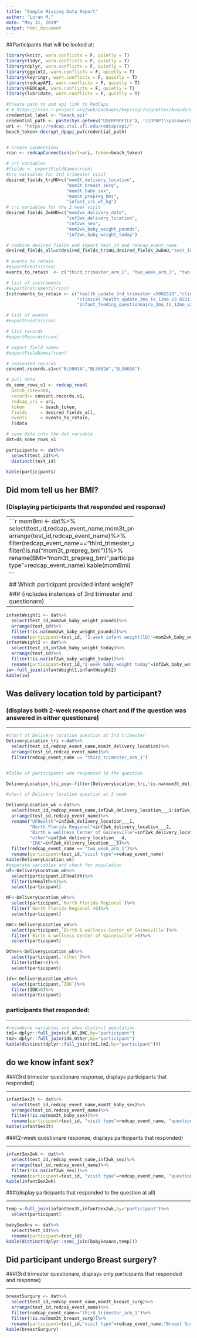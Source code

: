 ```yaml
---
title: "Sample Missing Data Report"
author: "Luran M."
date: "May 31, 2019"
output: html_document
---
```


##Participants that will be looked at:

```r

library(knitr, warn.conflicts = F, quietly = T)
library(tidyr, warn.conflicts = F, quietly = T)
library(dplyr, warn.conflicts = F, quietly = T)
library(ggplot2, warn.conflicts = F, quietly = T)
library(keyringr, warn.conflicts = F, quietly = T)
library(redcapAPI, warn.conflicts = F, quietly = T)
library(REDCapR, warn.conflicts = F, quietly = T)
library(lubridate, warn.conflicts = F, quietly = T)

#Create path to and api link to RedCaps
# # https://cran.r-project.org/web/packages/keyringr/vignettes/Avoiding_plain_text_passwords_in_R_with_keyringr.html
credential_label <- "beach_api"
credential_path <- paste(Sys.getenv("USERPROFILE"), '\\DPAPI\\passwords\\', Sys.info()["nodename"], '\\', credential_label, '.txt', sep="")
uri <- "https://redcap.ctsi.ufl.edu/redcap/api/"
beach_token<-decrypt_dpapi_pw(credential_path)


# Create connections
rcon <- redcapConnection(url=uri, token=beach_token)

# crc variables
#fields <- exportFieldNames(rcon)
#crc variables for 3rd trimester visit
desired_fields_triHU=c("mom3t_delivery_location",
                       "mom3t_breast_surg",
                       "mom3t_baby_sex",
                       "mom3t_prepreg_bmi",
                       "infant_crc_wt_kg")
# crc variables for the 2 week visit 
desired_fields_2wkHU=c("mom2wk_delivery_date",
                       "inf2wk_delivery_location",
                       "inf2wk_sex",
                       "mom2wk_baby_weight_pounds",
                       "inf2wk_baby_weight_today")

# combine desired fields and import test_id and redcap_event_name
desired_fields_all=c(desired_fields_triHU,desired_fields_2wkHU,"test_id","redcap_event_name")

# events to retain
#exportEvents(rcon)
events_to_retain  <- c("third_trimester_arm_1", "two_week_arm_1", "two_month_arm_1")

# list of instruments
#exportInstruments(rcon)
Instruments_to_retain <- c("health_update_3rd_trimester_v5082518","clinical_health_update_2wk_v4_042218",
                           "clinical_health_update_2mo_to_12mo_v3_022118","infant_feeding_questionnaire_2_weeks_v3_042218",
                           "infant_feeding_questionnaire_2mo_to_12mo_v3_022118")

# list of events
#exportEvents(rcon)

# list records
#exportRecords(rcon)

# export field names
#exportFieldNames(rcon)

# consented records
consent.records.v1=c("BLS001A","BLS002A","BLS003A")

# pull data
ds_some_rows_v1 <- redcap_read(
  batch_size=300,
  records= consent.records.v1,
  redcap_uri = uri, 
  token      = beach_token, 
  fields     = desired_fields_all,
  events     = events_to_retain,
  )$data


```

```r
# save data into the dat variable 
dat=ds_some_rows_v1

participants <- dat%>%
  select(test_id)%>%
  distinct(test_id)

kable(participants)
```

## Did mom tell us her BMI?

### (Displaying participants that responded and response)

-------------------------------------------------
```r


momBmi <- dat%>%
  select(test_id,redcap_event_name,mom3t_prepreg_bmi)%>%
  arrange(test_id,redcap_event_name)%>%
  filter(redcap_event_name=="third_trimester_arm_1")%>%
  filter(!is.na("mom3t_prepreg_bmi"))%>%
  rename(BMI="mom3t_prepreg_bmi",participant=test_id,"visit type"=redcap_event_name)
kable(momBmi)

```


## Which participant provided infant weight?

### (includes instences of 3rd trimester and 2 week questionare)

-------------------------------------------------

```r

infantWeight1 <- dat%>%
  select(test_id,mom2wk_baby_weight_pounds)%>%
  arrange(test_id)%>%
  filter(!is.na(mom2wk_baby_weight_pounds))%>%
  rename(participant=test_id, "2-week infant weight(lb)"=mom2wk_baby_weight_pounds)
infantWeight2 <- dat%>%
  select(test_id,inf2wk_baby_weight_today)%>%
  arrange(test_id)%>%
  filter(!is.na(inf2wk_baby_weight_today))%>%
  rename(participant=test_id,"2-week baby weight today"=inf2wk_baby_weight_today)
iw<-full_join(infantWeight1,infantWeight2)
kable(iw)

```

## Was delivery location told by participant?

### (displays both 2-week response chart and if the question was answered in either questionare)

-------------------------------------------------

```r


#chart of Delivery location question at 3rd trimester   
DeliveryLocation_tri <-dat%>%
  select(test_id,redcap_event_name,mom3t_delivery_location)%>%
  arrange(test_id,redcap_event_name)%>%
  filter(redcap_event_name == "third_trimester_arm_1")


#Talbe of participants who responsed to the question

DeliveryLocation_tri_pop<-filter(DeliveryLocation_tri,!is.na(mom3t_delivery_location))

#chart of Delivery location question at 2 week

DeliveryLocation_wk <-dat%>%
  select(test_id,redcap_event_name,inf2wk_delivery_location___1:inf2wk_delivery_location___5)%>%
  arrange(test_id,redcap_event_name)%>%
  rename("UFHealth"=inf2wk_delivery_location___1,
         "North Florida Regional"=inf2wk_delivery_location___2,
         "Birth & wellness Center of Gainesville"=inf2wk_delivery_location___3,
         "other"=inf2wk_delivery_location___4,
         "IDK"=inf2wk_delivery_location___5)%>%
  filter(redcap_event_name == "two_week_arm_1")%>%
  rename(participant=test_id,"visit type"=redcap_event_name)
kable(DeliveryLocation_wk)
#seperate variables and check for population 
uf<-DeliveryLocation_wk%>%
  select(participant,UFHealth)%>%
  filter(UFHealth>0)%>%
  select(participant)

NF<-DeliveryLocation_wk%>%
  select(participant,`North Florida Regional`)%>%
  filter(`North Florida Regional`>0)%>%
  select(participant)

BWC<-DeliveryLocation_wk%>%
  select(participant,`Birth & wellness Center of Gainesville`)%>%
  filter(`Birth & wellness Center of Gainesville`>0)%>%
  select(participant)

Other<-DeliveryLocation_wk%>%
  select(participant,`other`)%>%
  filter(other>0)%>%
  select(participant)

idk<-DeliveryLocation_wk%>%
  select(participant,`IDK`)%>%
  filter(IDK>0)%>%
  select(participant)
```

### participants that responded:

-------------------------------------------------

```r
#recombine variables and show distinct population 
tm1<-dplyr::full_join(uf,NF,BWC,by="participant")
tm2<-dplyr::full_join(idk,Other,by="participant")
kable(distinct(dplyr::full_join(tm1,tm2,by="participant")))

```

## do we know infant sex?

###(3rd trimester questionare response, displays participants that responded)

-------------------------------------------------

```r


infantSex3t <- dat%>%
  select(test_id,redcap_event_name,mom3t_baby_sex)%>%
  arrange(test_id,redcap_event_name)%>%
  filter(!is.na(mom3t_baby_sex))%>%
  rename(participant=test_id, "visit type"=redcap_event_name, "questionare response"=mom3t_baby_sex)
kable(infantSex3t)

```

###(2-week questionare response, displays participants that responded)

-------------------------------------------------

```r

infantSex2wk <- dat%>%
  select(test_id,redcap_event_name,inf2wk_sex)%>%
  arrange(test_id,redcap_event_name)%>%
  filter(!is.na(inf2wk_sex))%>%
  rename(participant=test_id, "visit type"=redcap_event_name, "questionare response"=inf2wk_sex)
kable(infantSex2wk)

```

###(display participants that responded to the question at all)

-------------------------------------------------

```r
temp <-full_join(infantSex3t,infantSex2wk,by="participant")%>%
  select(participant)

babySexAns <- dat%>%
  select(test_id)%>%
  rename(participant=test_id)
kable(distinct(dplyr::semi_join(babySexAns,temp)))


```

## Did participant undergo Breast surgery?

###(3rd trimester questionare, displays only participants that responded and response)

--------------------------------------------------

```r
breastSurgury <- dat%>%
  select(test_id,redcap_event_name,mom3t_breast_surg)%>%
  arrange(test_id,redcap_event_name)%>%
  filter(redcap_event_name=="third_trimester_arm_1")%>%
  filter(!is.na(mom3t_breast_surg))%>%
  rename(participant=test_id,"visit type"=redcap_event_name,"Breast Surgery"=mom3t_breast_surg)
kable(breastSurgury)




```







